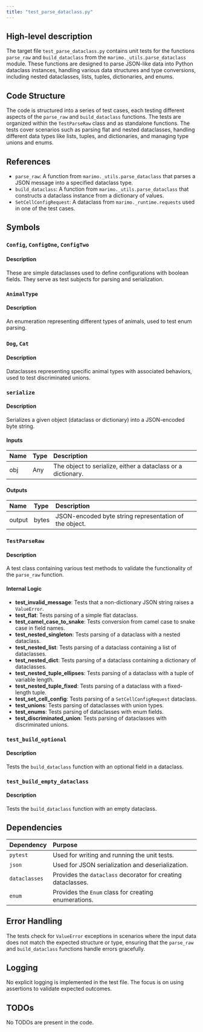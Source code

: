 ```yaml
---
title: "test_parse_dataclass.py"
---
```


## High-level description

The target file `test_parse_dataclass.py` contains unit tests for the functions `parse_raw` and `build_dataclass` from the `marimo._utils.parse_dataclass` module. These functions are designed to parse JSON-like data into Python dataclass instances, handling various data structures and type conversions, including nested dataclasses, lists, tuples, dictionaries, and enums.

## Code Structure

The code is structured into a series of test cases, each testing different aspects of the `parse_raw` and `build_dataclass` functions. The tests are organized within the `TestParseRaw` class and as standalone functions. The tests cover scenarios such as parsing flat and nested dataclasses, handling different data types like lists, tuples, and dictionaries, and managing type unions and enums.

## References

- `parse_raw`: A function from `marimo._utils.parse_dataclass` that parses a JSON message into a specified dataclass type.
- `build_dataclass`: A function from `marimo._utils.parse_dataclass` that constructs a dataclass instance from a dictionary of values.
- `SetCellConfigRequest`: A dataclass from `marimo._runtime.requests` used in one of the test cases.

## Symbols

### `Config`, `ConfigOne`, `ConfigTwo`
#### Description
These are simple dataclasses used to define configurations with boolean fields. They serve as test subjects for parsing and serialization.

### `AnimalType`
#### Description
An enumeration representing different types of animals, used to test enum parsing.

### `Dog`, `Cat`
#### Description
Dataclasses representing specific animal types with associated behaviors, used to test discriminated unions.

### `serialize`
#### Description
Serializes a given object (dataclass or dictionary) into a JSON-encoded byte string.

#### Inputs
| Name | Type | Description |
|:-----|:-----|:------------|
| obj  | Any  | The object to serialize, either a dataclass or a dictionary. |

#### Outputs
| Name | Type | Description |
|:-----|:-----|:------------|
| output | bytes | JSON-encoded byte string representation of the object. |

### `TestParseRaw`
#### Description
A test class containing various test methods to validate the functionality of the `parse_raw` function.

#### Internal Logic
- **test_invalid_message**: Tests that a non-dictionary JSON string raises a `ValueError`.
- **test_flat**: Tests parsing of a simple flat dataclass.
- **test_camel_case_to_snake**: Tests conversion from camel case to snake case in field names.
- **test_nested_singleton**: Tests parsing of a dataclass with a nested dataclass.
- **test_nested_list**: Tests parsing of a dataclass containing a list of dataclasses.
- **test_nested_dict**: Tests parsing of a dataclass containing a dictionary of dataclasses.
- **test_nested_tuple_ellipses**: Tests parsing of a dataclass with a tuple of variable length.
- **test_nested_tuple_fixed**: Tests parsing of a dataclass with a fixed-length tuple.
- **test_set_cell_config**: Tests parsing of a `SetCellConfigRequest` dataclass.
- **test_unions**: Tests parsing of dataclasses with union types.
- **test_enums**: Tests parsing of dataclasses with enum fields.
- **test_discriminated_union**: Tests parsing of dataclasses with discriminated unions.

### `test_build_optional`
#### Description
Tests the `build_dataclass` function with an optional field in a dataclass.

### `test_build_empty_dataclass`
#### Description
Tests the `build_dataclass` function with an empty dataclass.

## Dependencies

| Dependency | Purpose |
|:-----------|:--------|
| `pytest`   | Used for writing and running the unit tests. |
| `json`     | Used for JSON serialization and deserialization. |
| `dataclasses` | Provides the `dataclass` decorator for creating dataclasses. |
| `enum`     | Provides the `Enum` class for creating enumerations. |

## Error Handling

The tests check for `ValueError` exceptions in scenarios where the input data does not match the expected structure or type, ensuring that the `parse_raw` and `build_dataclass` functions handle errors gracefully.

## Logging

No explicit logging is implemented in the test file. The focus is on using assertions to validate expected outcomes.

## TODOs

No TODOs are present in the code.